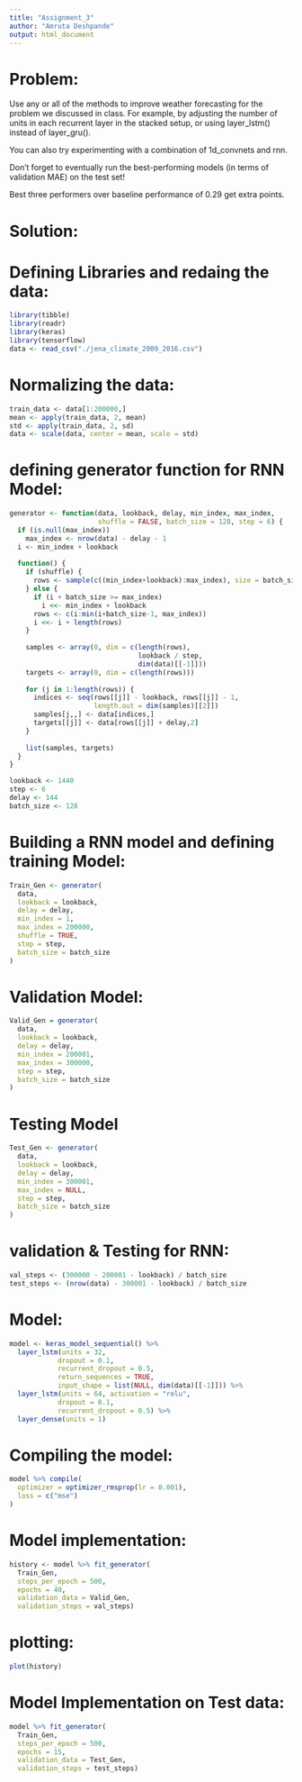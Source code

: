 ---
title: "Assignment_3"
author: "Amruta Deshpande"
output: html_document
---

# Problem:

Use any or all of the methods to improve weather forecasting for the problem we discussed in class. For example, by adjusting the number of units in each recurrent layer in the stacked setup, or using layer_lstm() instead of layer_gru().

You can also try experimenting with a combination of 1d_convnets and rnn.

Don’t forget to eventually run the best-performing models (in terms of validation MAE) on the test set! 

Best three performers over baseline performance of 0.29 get extra points.

# Solution:

# Defining Libraries and redaing the data: 

```{r}
 
library(tibble)
library(readr)
library(keras)
library(tensorflow)
data <- read_csv("./jena_climate_2009_2016.csv")

```

# Normalizing the data:

```{r}

train_data <- data[1:200000,]
mean <- apply(train_data, 2, mean)
std <- apply(train_data, 2, sd)
data <- scale(data, center = mean, scale = std)

```

# defining generator function for RNN Model:

```{r}

generator <- function(data, lookback, delay, min_index, max_index,
                      shuffle = FALSE, batch_size = 128, step = 6) {
  if (is.null(max_index))
    max_index <- nrow(data) - delay - 1
  i <- min_index + lookback
  
  function() {
    if (shuffle) {
      rows <- sample(c((min_index+lookback):max_index), size = batch_size)
    } else {
      if (i + batch_size >= max_index)
        i <<- min_index + lookback
      rows <- c(i:min(i+batch_size-1, max_index))
      i <<- i + length(rows)
    }
    
    samples <- array(0, dim = c(length(rows), 
                                lookback / step,
                                dim(data)[[-1]]))
    targets <- array(0, dim = c(length(rows)))
    
    for (j in 1:length(rows)) {
      indices <- seq(rows[[j]] - lookback, rows[[j]] - 1, 
                     length.out = dim(samples)[[2]])
      samples[j,,] <- data[indices,]
      targets[[j]] <- data[rows[[j]] + delay,2]
    }            
    
    list(samples, targets)
  }
}

lookback <- 1440
step <- 6
delay <- 144
batch_size <- 128

```

# Building a RNN model and defining training Model:

```{r}
Train_Gen <- generator(
  data,
  lookback = lookback,
  delay = delay,
  min_index = 1,
  max_index = 200000,
  shuffle = TRUE,
  step = step, 
  batch_size = batch_size
)
```

# Validation Model:

```{r, eval=FALSE}
Valid_Gen = generator(
  data,
  lookback = lookback,
  delay = delay,
  min_index = 200001,
  max_index = 300000,
  step = step,
  batch_size = batch_size
)
```

# Testing Model

```{r}
Test_Gen <- generator(
  data,
  lookback = lookback,
  delay = delay,
  min_index = 300001,
  max_index = NULL,
  step = step,
  batch_size = batch_size
)
```

# validation & Testing for RNN:


```{r}
val_steps <- (300000 - 200001 - lookback) / batch_size
test_steps <- (nrow(data) - 300001 - lookback) / batch_size
```

# Model:

```{r}
model <- keras_model_sequential() %>% 
  layer_lstm(units = 32, 
            dropout = 0.1, 
            recurrent_dropout = 0.5,
            return_sequences = TRUE,
            input_shape = list(NULL, dim(data)[[-1]])) %>% 
  layer_lstm(units = 64, activation = "relu",
            dropout = 0.1,
            recurrent_dropout = 0.5) %>% 
  layer_dense(units = 1)
```

# Compiling the model:

```{r}
model %>% compile(
  optimizer = optimizer_rmsprop(lr = 0.001),
  loss = c("mse")
)
```

# Model implementation:

```{r}
history <- model %>% fit_generator(
  Train_Gen,
  steps_per_epoch = 500,
  epochs = 40,
  validation_data = Valid_Gen,
  validation_steps = val_steps)
```

# plotting:

```{r}
plot(history)
```

# Model Implementation on Test data:

```{r}
model %>% fit_generator(
  Train_Gen,
  steps_per_epoch = 500,
  epochs = 15,
  validation_data = Test_Gen,
  validation_steps = test_steps)
```
